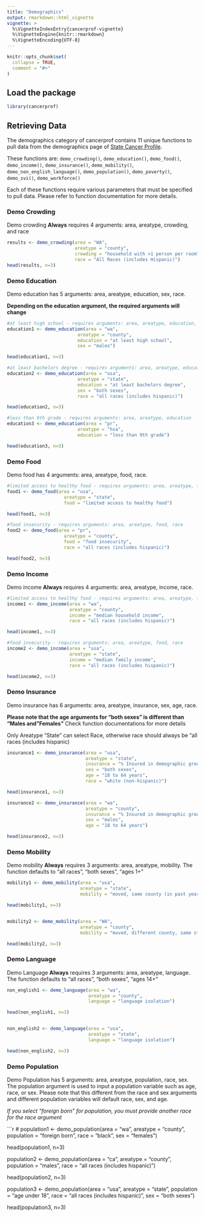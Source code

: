 ```yaml
---
title: "Demographics"
output: rmarkdown::html_vignette
vignette: >
  %\VignetteIndexEntry{cancerprof-vignette}
  %\VignetteEngine{knitr::rmarkdown}
  %\VignetteEncoding{UTF-8}
---
```


```r
knitr::opts_chunk$set(
  collapse = TRUE,
  comment = "#>"
)
```

## Load the package
```r
library(cancerprof)
```

## Retrieving Data

The demographics category of cancerprof contains 11 unique functions to pull data from the demographics page of [State Cancer Profile](https://statecancerprofiles.cancer.gov/demographics/index.php).

These functions are: `demo_crowding()`, `demo_education()`, `demo_food()`, `demo_income()`, `demo_insurance()`, `demo_mobility()`, `demo_non_english_language()`, `demo_population()`, `demo_poverty()`, `demo_svi()`, `demo_workforce()`

Each of these functions require various parameters that must be specified to pull data. Please refer to function documentation for more details.

### Demo Crowding
Demo crowding **Always** requires 4 arguments: area, areatype, crowding, and race

```r
results <- demo_crowding(area = "WA", 
                         areatype = "county",
                         crowding = "household with >1 person per room",
                         race = "All Races (includes Hispanic)")
head(results, n=3)
```

### Demo Education
Demo education has 5 arguments: area, areatype, education, sex, race.

**Depending on the education argument, the required arguments will change**
```r
#at least high school - requires arguments: area, areatype, education, sex
education1 <- demo_education(area = "wa",
                          areatype = "county",
                          education = "at least high school",
                          sex = "males")

head(education1, n=3)

#at least bachelors degree - requires arguments: area, areatype, education, sex, race
education2 <- demo_education(area = "usa",
                          areatype = "state",
                          education = "at least bachelors degree",
                          sex = "both sexes",
                          race = "all races (includes hispanic)")

head(education2, n=3)

#less than 9th grade - requires arguments: area, areatype, education
education3 <- demo_education(area = "pr",
                          areatype = "hsa",
                          education = "less than 9th grade")

head(education3, n=3)
```

### Demo Food
Demo food has 4 arguments: area, areatype, food, race.

```r
#limited access to healthy food - requires arguments: area, areatype, food
food1 <- demo_food(area = "usa",
                     areatype = "state",
                     food = "limited access to healthy food")

head(food1, n=3)

#food insecurity - requires arguments: area, areatype, food, race
food2 <- demo_food(area = "pr",
                     areatype = "county",
                     food = "food insecurity",
                     race = "all races (includes hispanic)")

head(food2, n=3)
```

### Demo Income
Demo income **Always** requires 4 arguments: area, areatype, income, race.

```r
#limited access to healthy food - requires arguments: area, areatype, food
income1 <- demo_income(area = "wa",
                       areatype = "county",
                       income = "median household income",
                       race = "all races (includes hispanic)")

head(income1, n=3)

#food insecurity - requires arguments: area, areatype, food, race
income2 <- demo_income(area = "usa",
                       areatype = "state",
                       income = "median family income",
                       race = "all races (includes hispanic)")

head(income2, n=3)
```

### Demo Insurance
Demo insurance has 6 arguments: area, areatype, insurance, sex, age, race.

**Please note that the age arguments for "both sexes" is different than "Males and "Females"**
Check function documentations for more details

Only Areatype "State" can select Race, otherwise race should always be "all races (includes hispanic)

```r
insurance1 <- demo_insurance(area = "usa",
                             areatype = "state",
                             insurance = "% Insured in demographic group, all income levels",
                             sex = "both sexes",
                             age = "18 to 64 years",
                             race = "white (non-hispanic)")

head(insurance1, n=3)

insurance2 <- demo_insurance(area = "wa", 
                             areatype = "county",
                             insurance = "% Insured in demographic group, all income levels",
                             sex = "males",
                             age = "18 to 64 years")

head(insurance2, n=3)
```

### Demo Mobility
Demo mobility **Always** requires 3 arguments: area, areatype, mobility. The function defaults to "all races", "both sexes", "ages 1+"

```r
mobility1 <- demo_mobility(area = "usa",
                           areatype = "state",
                           mobility = "moved, same county (in past year)")

head(mobility1, n=3)


mobility2 <- demo_mobility(area = "WA",
                           areatype = "county",
                           mobility = "moved, different county, same state (in past year)")

head(mobility2, n=3)
```

### Demo Language
Demo Language **Always** requires 3 arguments: area, areatype, language. The function defaults to "all races", "both sexes", "ages 14+"

```r
non_english1 <- demo_language(area = "wa",
                              areatype = "county",
                              language = "language isolation")

head(non_english1, n=3)


non_english2 <- demo_language(area = "usa", 
                              areatype = "state",
                              language = "language isolation")

head(non_english2, n=3)
```

### Demo Population
Demo Population has 5 arguments: area, areatype, population, race, sex. The population argument is used to input a population variable such as age, race, or sex. Please note that this different from the race and sex arguments and different population variables will default race, sex, and age.

*If you select "foreign born" for population, you must provide another race for the race argument*

```r
#
population1 <- demo_population(area = "wa",
                                areatype = "county",
                                population = "foreign born",
                                race = "black",
                                sex = "females")

head(population1, n=3)


population2 <- demo_population(area = "ca",
                               areatype = "county",
                               population = "males",
                               race = "all races (includes hispanic)")

head(population2, n=3)

population3 <- demo_population(area = "usa",
                               areatype = "state",
                               population = "age under 18",
                               race = "all races (includes hispanic)",
                               sex = "both sexes")

head(population3, n=3)
